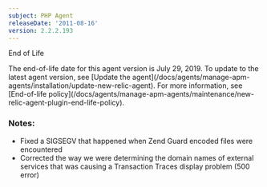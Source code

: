 ```yaml
---
subject: PHP Agent
releaseDate: '2011-08-16'
version: 2.2.2.193
---
```


End of Life

<Callout variant="important">
  The end-of-life date for this agent version is July 29, 2019. To update to the latest agent version, see [Update the agent](/docs/agents/manage-apm-agents/installation/update-new-relic-agent). For more information, see [End-of-life policy](/docs/agents/manage-apm-agents/maintenance/new-relic-agent-plugin-end-life-policy).
</Callout>

### Notes:

* Fixed a SIGSEGV that happened when Zend Guard encoded files were encountered
* Corrected the way we were determining the domain names of external services that was causing a Transaction Traces display problem (500 error)
